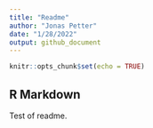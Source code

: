 ```yaml
---
title: "Readme"
author: "Jonas Petter"
date: "1/28/2022"
output: github_document
---
```


```r
knitr::opts_chunk$set(echo = TRUE)
```

## R Markdown

Test of readme.
